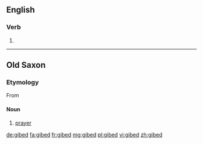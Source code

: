 {{also|ġibed}}
==English==

===Verb===
{{head|en}}

# {{en-past of|gibe}}

----

==Old Saxon==

===Etymology===
From {{prefix|gi|beda|lang=osx}}

====Noun====
{{rfc-level|Noun at L4+ not in L3 Ety section|lang=osx}}
{{osx-noun|g=n}}

# [[prayer]]

[[de:gibed]]
[[fa:gibed]]
[[fr:gibed]]
[[mg:gibed]]
[[pl:gibed]]
[[vi:gibed]]
[[zh:gibed]]